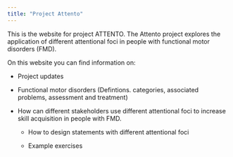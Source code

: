 ```yaml
---
title: "Project Attento"
---
```


This is the website for project ATTENTO. The Attento project explores the application of different attentional foci in people with functional motor disorders (FMD).

On this website you can find information on:

-   Project updates

-   Functional motor disorders (Defintions. categories, associated problems, assessment and treatment)

-   How can different stakeholders use different attentional foci to increase skill acquisition in people with FMD.

    -   How to design statements with different attentional foci

    -   Example exercises
